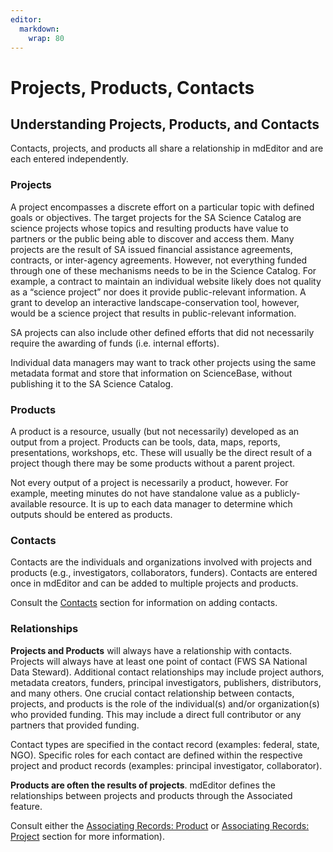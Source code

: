 ```yaml
---
editor: 
  markdown: 
    wrap: 80
---
```


# Projects, Products, Contacts

## Understanding Projects, Products, and Contacts

Contacts, projects, and products all share a relationship in mdEditor and are
each entered independently.

### Projects

A project encompasses a discrete effort on a particular topic with defined goals
or objectives. The target projects for the SA Science Catalog are science
projects whose topics and resulting products have value to partners or the
public being able to discover and access them. Many projects are the result of
SA issued financial assistance agreements, contracts, or inter-agency
agreements. However, not everything funded through one of these mechanisms needs
to be in the Science Catalog. For example, a contract to maintain an individual
website likely does not quality as a "science project" nor does it provide
public-relevant information. A grant to develop an interactive
landscape-conservation tool, however, would be a science project that results in
public-relevant information.

SA projects can also include other defined efforts that did not necessarily
require the awarding of funds (i.e. internal efforts).

::: callout-note
Individual data managers may want to track other projects using the same
metadata format and store that information on ScienceBase, without publishing it
to the SA Science Catalog.
:::

### Products

A product is a resource, usually (but not necessarily) developed as an output
from a project. Products can be tools, data, maps, reports, presentations,
workshops, etc. These will usually be the direct result of a project though
there may be some products without a parent project.

Not every output of a project is necessarily a product, however. For example,
meeting minutes do not have standalone value as a publicly-available resource.
It is up to each data manager to determine which outputs should be entered as
products.

### Contacts

Contacts are the individuals and organizations involved with projects and
products (e.g., investigators, collaborators, funders). Contacts are entered
once in mdEditor and can be added to multiple projects and products.

::: callout-note
Consult the [Contacts](contacts/) section for information on adding contacts.
:::

### Relationships

**Projects and Products** will always have a relationship with contacts.
Projects will always have at least one point of contact (FWS SA National Data
Steward). Additional contact relationships may include project authors, metadata
creators, funders, principal investigators, publishers, distributors, and many
others. One crucial contact relationship between contacts, projects, and
products is the role of the individual(s) and/or organization(s) who provided
funding. This may include a direct full contributor or any partners that
provided funding.

::: callout-note
Contact types are specified in the contact record (examples: federal, state,
NGO). Specific roles for each contact are defined within the respective project
and product records (examples: principal investigator, collaborator).
:::

**Products are often the results of projects**. mdEditor defines the
relationships between projects and products through the Associated feature.

::: callout-note
Consult either the [Associating Records:
Product](product-entry-guidance/associating-records-products.md) or [Associating
Records: Project](project-entry-guidance/associating-records.md) section for
more information).
:::
